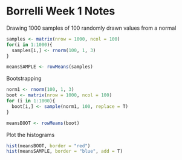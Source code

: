 Borrelli Week 1 Notes
========================================================

Drawing 1000 samples of 100 randomly drawn values from a normal
```r
samples <- matrix(nrow = 1000, ncol = 100)
for(i in 1:1000){
  samples[i,] <- rnorm(100, 1, 3)
}

meansSAMPLE <- rowMeans(samples)
```
  
Bootstrapping 
```r
norm1 <- rnorm(100, 1, 3)
boot <- matrix(nrow = 1000, ncol = 100)
for (i in 1:1000){
  boot[i,] <- sample(norm1, 100, replace = T)
}

meansBOOT <- rowMeans(boot)
```

Plot the histograms
```r
hist(meansBOOT, border = "red")
hist(meansSAMPLE, border = "blue", add = T)
```